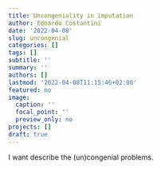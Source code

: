 ```yaml
---
title: Uncongeniality in imputation
author: Edoardo Costantini
date: '2022-04-08'
slug: uncongenial
categories: []
tags: []
subtitle: ''
summary: ''
authors: []
lastmod: '2022-04-08T11:15:46+02:00'
featured: no
image:
  caption: ''
  focal_point: ''
  preview_only: no
projects: []
draft: true
---
```


I want describe the (un)congenial problems.